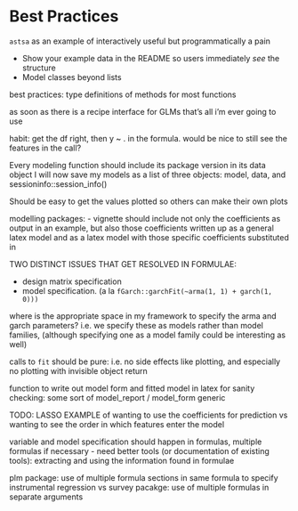 # Best Practices

`astsa` as an example of interactively useful but programmatically a pain

- Show your example data in the README so users immediately *see* the structure
- Model classes beyond lists

best practices: type definitions of methods for most functions


as soon as there is a recipe interface for GLMs that's all i'm ever going to use

habit: get the df right, then y ~ . in the formula. would be nice to still see the features in the call?




Every modeling function should include its package version in its data object
I will now save my models as a list of three objects: model, data, and sessioninfo::session_info()


Should be easy to get the values plotted so others can make their own plots


modelling packages:
 - vignette should include not only the coefficients as output in an example, but also those coefficients written up as a general latex model and as a latex model with those specific coefficients substituted in
 
 
 
TWO DISTINCT ISSUES THAT GET RESOLVED IN FORMULAE:

- design matrix specification
- model specification. (a la `fGarch::garchFit(~arma(1, 1) + garch(1, 0)))`

where is the appropriate space in my framework to specify the arma and garch parameters? i.e. we specify these as models rather than model families, (although specifying one as a model family could be interesting as well)
 
 
calls to `fit` should be pure: i.e. no side effects like plotting, and especially no plotting with invisible object return

function to write out model form and fitted model in latex for sanity checking: some sort of model_report / model_form generic

TODO: LASSO EXAMPLE of wanting to use the coefficients for prediction vs wanting to see the order in which features enter the model
 
 
variable and model specification should happen in formulas, multiple formulas if necessary 
  - need better tools (or documentation of existing tools): extracting and using the information found in formulae
  
  plm package: use of multiple formula sections in same formula to specify instrumental regression
  vs survey pacakge: use of multiple formulas in separate arguments




